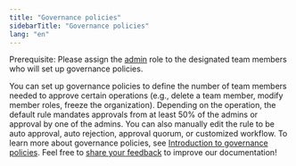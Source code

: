 ```yaml
---
title: "Governance policies"
sidebarTitle: "Governance policies"
lang: "en"
---
```


<Note>Prerequisite: Please assign the [admin](/en/portal/organization/assign-roles-to-members) role to the designated team members who will set up governance policies.</Note>

You can set up governance policies to define the number of team members needed to approve certain operations (e.g., delete a team member, modify member roles, freeze the organization). Depending on the operation, the default rule mandates approvals from at least 50% of the admins or approval by one of the admins. You can also manually edit the rule to be auto approval, auto rejection, approval quorum, or customized workflow. To learn more about governance policies, see [Introduction to governance policies](/en/portal/organization/governance-intro).
<Tip>Feel free to [share your feedback](https://forms.zohopublic.com/cobo/form/DocumentFeedbackForm/formperma/QvLOhxJv1_JMsJ-1dleZ8Itb_7rzN-LtgvsDdxosoVI?referrername=manuals) to improve our documentation!</Tip>